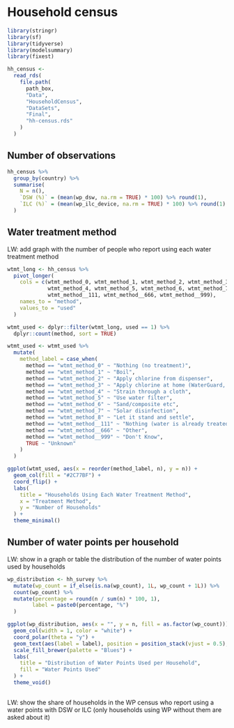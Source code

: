 # Household census

```r
library(stringr)
library(sf)
library(tidyverse)
library(modelsummary)
library(fixest)
```


```r
hh_census <-
  read_rds(
    file.path(
      path_box,
      "Data",
      "HouseholdCensus",
      "DataSets",
      "Final",
      "hh-census.rds"
    )
  )
```

## Number of observations

```r
hh_census %>%
  group_by(country) %>%
  summarise(
    N = n(), 
    `DSW (%)` = (mean(wp_dsw, na.rm = TRUE) * 100) %>% round(1),
    `ILC (%)` = (mean(wp_ilc_device, na.rm = TRUE) * 100) %>% round(1)
  )
```

## Water treatment method
LW: add graph with the number of people who report using each water treatment method

```r

wtmt_long <- hh_census %>%
  pivot_longer(
    cols = c(wtmt_method_0, wtmt_method_1, wtmt_method_2, wtmt_method_3,
             wtmt_method_4, wtmt_method_5, wtmt_method_6, wtmt_method_7, wtmt_method_8,
             wtmt_method__111, wtmt_method__666, wtmt_method__999),
    names_to = "method",
    values_to = "used"
  )

wtmt_used <- dplyr::filter(wtmt_long, used == 1) %>%
  dplyr::count(method, sort = TRUE)

wtmt_used <- wtmt_used %>%
  mutate(
    method_label = case_when(
      method == "wtmt_method_0" ~ "Nothing (no treatment)",
      method == "wtmt_method_1" ~ "Boil",
      method == "wtmt_method_2" ~ "Apply chlorine from dispenser",
      method == "wtmt_method_3" ~ "Apply chlorine at home (WaterGuard, PUR, AquaTabs)",
      method == "wtmt_method_4" ~ "Strain through a cloth",
      method == "wtmt_method_5" ~ "Use water filter",
      method == "wtmt_method_6" ~ "Sand/composite etc",
      method == "wtmt_method_7" ~ "Solar disinfection",
      method == "wtmt_method_8" ~ "Let it stand and settle",
      method == "wtmt_method__111" ~ "Nothing (water is already treated)",
      method == "wtmt_method__666" ~ "Other",
      method == "wtmt_method__999" ~ "Don't Know",
      TRUE ~ "Unknown"
    )
  )

ggplot(wtmt_used, aes(x = reorder(method_label, n), y = n)) +
  geom_col(fill = "#2C77BF") +
  coord_flip() +
  labs(
    title = "Households Using Each Water Treatment Method",
    x = "Treatment Method",
    y = "Number of Households"
  ) +
  theme_minimal()
```
## Number of water points per household
LW: show in a graph or table the distribution of the number of water points used by households

```r
wp_distribution <- hh_survey %>%
  mutate(wp_count = if_else(is.na(wp_count), 1L, wp_count + 1L)) %>%
  count(wp_count) %>%
  mutate(percentage = round(n / sum(n) * 100, 1),
        label = paste0(percentage, "%")
  )

ggplot(wp_distribution, aes(x = "", y = n, fill = as.factor(wp_count))) +
  geom_col(width = 1, color = "white") +
  coord_polar(theta = "y") +
  geom_text(aes(label = label), position = position_stack(vjust = 0.5), size = 4) +
  scale_fill_brewer(palette = "Blues") +
  labs(
    title = "Distribution of Water Points Used per Household",
    fill = "Water Points Used"
  ) +
  theme_void()
```

## 

LW: show the share of households in the WP census who report using a water points with DSW or ILC (only households using WP without them are asked about it)